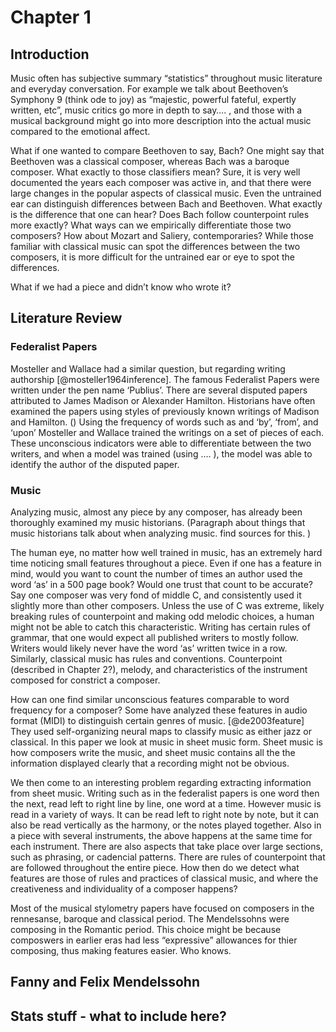 # Chapter 1

## Introduction

Music often has subjective summary "statistics" throughout music literature and everyday conversation. For example we talk about Beethoven's Symphony 9 (think ode to joy) as "majestic, powerful fateful, expertly written, etc", music critics go more in depth to say.... , and those with a musical background might go into more description into the actual music compared to the emotional affect. 

What if one wanted to compare Beethoven to say, Bach? One might say that Beethoven was a classical composer, whereas Bach was a baroque composer. What exactly to those classifiers mean? Sure, it is very well documented the years each composer was active in, and that there were large changes in the popular aspects of classical music. Even the untrained ear can distinguish differences between Bach and Beethoven. What exactly is the difference that one can hear? Does Bach follow counterpoint rules more exactly? What ways can we empirically differentiate those two composers? How about Mozart and Saliery, contemporaries? While those familiar with classical music can spot the differences between the two composers, it is more difficult for the untrained ear or eye to spot the differences. 

What if we had a piece and didn't know who wrote it? 

## Literature Review

### Federalist Papers

Mosteller and Wallace had a similar question, but regarding writing authorship [@mosteller1964inference]. The famous Federalist Papers were written under the pen name 'Publius'. There are several disputed papers attributed to James Madison or Alexander Hamilton.  Historians have often examined the papers using styles of previously known writings of Madison and Hamilton. () Using the frequency of words such as and 'by', 'from', and 'upon' Mosteller and Wallace trained the writings on a set of pieces of each. These unconscious indicators were able to differentiate between the two writers, and when a model was trained (using .... ), the model was able to identify the author of the disputed paper.

### Music

Analyzing music, almost any piece by any composer, has already been thoroughly examined my music historians. (Paragraph about things that music historians talk about when analyzing music. find sources for this. )



The human eye, no matter how well trained in music, has an extremely hard time noticing small features throughout a piece. Even if one has a feature in mind, would you want to count the number of times an author used the word 'as' in a 500 page book? Would one trust that count to be accurate? Say one composer was very fond of middle C, and consistently used it slightly more than other composers. Unless the use of C was extreme, likely breaking rules of counterpoint and making odd melodic choices, a human might not be able to catch this characteristic. Writing has certain rules of grammar, that one would expect all published writers to mostly follow. Writers would likely never have the word 'as' written twice in a row. Similarly, classical music has rules and conventions. Counterpoint (described in Chapter 2?), melody, and characteristics of the instrument composed for constrict a composer. 

How can one find similar unconscious features comparable to word frequency for a composer?  Some  have analyzed these features in audio format (MIDI) to distinguish certain genres of music. [@de2003feature] They used self-organizing neural maps to classify music as either jazz or classical. In this paper we look at music in sheet music form. Sheet music is how composers write the music, and sheet music contains all the the information displayed clearly that a recording might not be obvious.

We then come to an interesting problem regarding extracting information from sheet music. Writing such as in the federalist papers is one word then the next, read left to right line by line, one word at a time. However music is read in a variety of ways. It can be read left to right note by note, but it can also be read vertically as the harmony, or the notes played together. Also in a piece with several instruments, the above happens at the same time for each instrument. There are also aspects that take place over large sections, such as phrasing, or cadencial patterns. There are rules of counterpoint that are followed throughout the entire piece. How then do we detect what features are those of rules and practices of classical music, and where the creativeness and individuality of a composer happens? 

Most of the musical stylometry papers have focused on composers in the rennesanse, baroque and classical period. The Mendelssohns were composing in the Romantic period. This choice might be because composwers in earlier eras had less "expressive" allowances for thier composing, thus making features easier. Who knows. 



## Fanny and Felix Mendelssohn



## Stats stuff - what to include here?





































